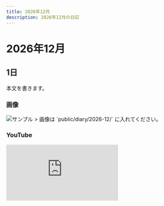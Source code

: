 ```yaml
---
title: 2026年12月
description: 2026年12月の日記
---
```


# 2026年12月

## 1日
本文を書きます。

### 画像
<img src="/diary/2026-12/sample.jpg" alt="サンプル" />
> 画像は `public/diary/2026-12/` に入れてください。

### YouTube
<div style={{position:'relative', paddingTop:'56.25%'}}>
  <iframe
    src="https://www.youtube.com/embed/VIDEO_ID"
    title="2026年12月の動画"
    style={{position:'absolute', inset:0, width:'100%', height:'100%'}}
    frameBorder="0"
    allow="accelerometer; autoplay; clipboard-write; encrypted-media; gyroscope; picture-in-picture; web-share"
    allowFullScreen
  />
</div>
